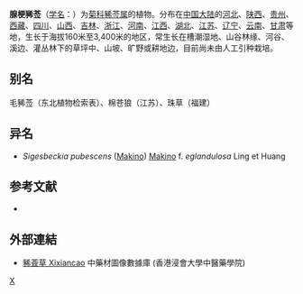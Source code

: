 {{Speciesbox
| genus = Siegesbeckia
| species = pubescens
| authority = ([[牧野富太郎|Makino]]) [[牧野富太郎|Makino]]
| subdivision_ranks =[[变型|变型]]
| subdivision =
* 腺梗豨莶 ''S. p.'' f. ''pubescens''
* [[无腺腺梗豨莶|无腺腺梗豨莶]] ''S. p.'' f. ''eglandulosa''
}}

'''腺梗豨莶'''（[[学名|学名]]：{{lang|la|''Siegesbeckia pubescens''}}）为[[菊科|菊科]][[豨莶属|豨莶属]]的植物。分布在[[中国大陆|中国大陆]]的[[河北|河北]]、[[陕西|陕西]]、[[贵州|贵州]]、[[西藏|西藏]]、[[四川|四川]]、[[山西|山西]]、[[吉林|吉林]]、[[浙江|浙江]]、[[河南|河南]]、[[江西|江西]]、[[湖北|湖北]]、[[江苏|江苏]]、[[辽宁|辽宁]]、[[云南|云南]]、[[甘肃|甘肃]]等地，生长于海拔160米至3,400米的地区，常生长在槽潮湿地、山谷林缘、河谷、溪边、灌丛林下的草坪中、山坡、旷野或耕地边，目前尚未由人工引种栽培。

== 别名 ==
毛豨莶（东北植物检索表）、棉苍狼（江苏）、珠草（福建）

== 异名 ==
* ''Sigesbeckia pubescens'' ([[牧野富太郎|Makino]]) [[牧野富太郎|Makino]] f. ''eglandulosa'' Ling et Huang

== 参考文献 ==
<div class="references-small">
* {{cite web| url =http://www.bioinfo.cn/db05/KmzwSpecies.php?action=view&id=5532| title =腺梗豨莶（原变型）| work =《中国高等植物数据库全库》| publisher =中国科学院微生物研究所| author =昆明植物研究所| accessdate =2009-02-25| deadurl =yes| archiveurl =https://web.archive.org/web/20160305012924/http://www.bioinfo.cn/db05/KmzwSpecies.php?action=view&id=5532| archivedate =2016-03-05}}
</div>

==外部連結==
* [http://libproject.hkbu.edu.hk/was40/detail?channelid=47953&searchword=pid=B00291 豨薟草 Xixiancao] {{Wayback|url=http://libproject.hkbu.edu.hk/was40/detail?channelid=47953&searchword=pid=B00291 |date=20160304084703 }} 中藥材圖像數據庫 (香港浸會大學中醫藥學院)

{{Taxonbar}}
[[Category:豨莶属|X]]


{{植物小作品}}